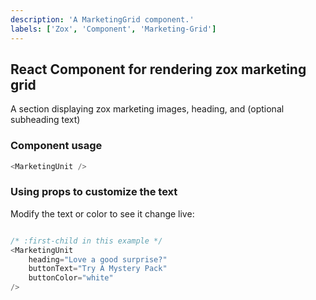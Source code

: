 ```yaml
---
description: 'A MarketingGrid component.'
labels: ['Zox', 'Component', 'Marketing-Grid']
---
```



## React Component for rendering zox marketing grid

A section displaying zox marketing images, heading, and (optional subheading text)

### Component usage
```js
<MarketingUnit />
```

### Using props to customize the text

Modify the text or color to see it change live:
```js live

/* :first-child in this example */
<MarketingUnit  
    heading="Love a good surprise?"
    buttonText="Try A Mystery Pack"
    buttonColor="white"
/>
```
